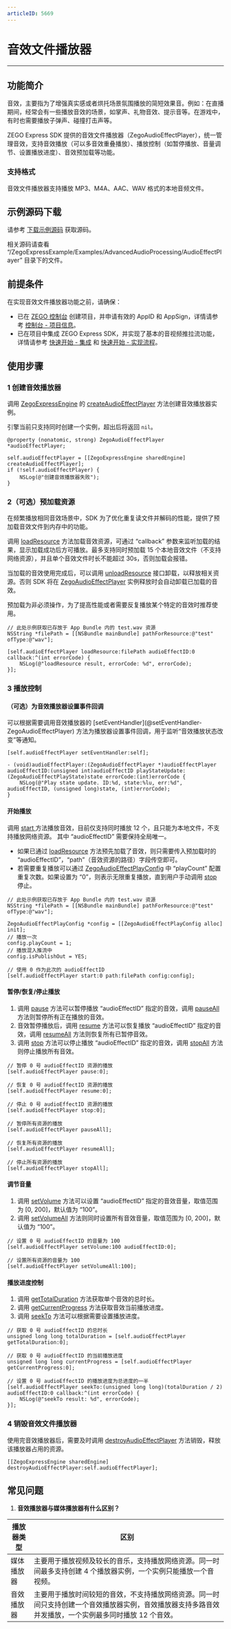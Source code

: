 ```yaml
---
articleID: 5669
---
```

# 音效文件播放器

- - -

## 功能简介

音效，主要指为了增强真实感或者烘托场景氛围播放的简短效果音。例如：在直播期间，经常会有一些播放音效的场景，如掌声、礼物音效、提示音等。在游戏中，有时也需要播放子弹声、碰撞打击声等。

ZEGO Express SDK 提供的音效文件播放器（ZegoAudioEffectPlayer），统一管理音效，支持音效播放（可以多音效重叠播放）、播放控制（如暂停播放、音量调节、设置播放进度）、音效预加载等功能。

### 支持格式

音效文件播放器支持播放 MP3、M4A、AAC、WAV 格式的本地音频文件。

## 示例源码下载

请参考 [下载示例源码](!DownloadDemo/DownloadDemo) 获取源码。

相关源码请查看 “/ZegoExpressExample/Examples/AdvancedAudioProcessing/AudioEffectPlayer” 目录下的文件。

## 前提条件

在实现音效文件播放器功能之前，请确保：

- 已在 [ZEGO 控制台](https://console.zego.im) 创建项目，并申请有效的 AppID 和 AppSign，详情请参考 [控制台 - 项目信息](/console/project-info)。
- 已在项目中集成 ZEGO Express SDK，并实现了基本的音视频推拉流功能，详情请参考 [快速开始 - 集成](!Integration/SDK_Integration) 和 [快速开始 - 实现流程](!Integration/Solution_Implementation)。


## 使用步骤

### 1 创建音效播放器

调用 [ZegoExpressEngine](@-ZegoExpressEngine) 的 [createAudioEffectPlayer](@createAudioEffectPlayer) 方法创建音效播放器实例。

<Warning title="注意">


引擎当前只支持同时创建一个实例，超出后将返回 `nil`。
</Warning>

```objc
@property (nonatomic, strong) ZegoAudioEffectPlayer *audioEffectPlayer;
```

```objc
self.audioEffectPlayer = [[ZegoExpressEngine sharedEngine] createAudioEffectPlayer];
if (!self.audioEffectPlayer) {
    NSLog(@"创建音效播放器失败");
}
```

### 2（可选）预加载资源

<Accordion title="预加载资源" defaultOpen="false">
在频繁播放相同音效场景中，SDK 为了优化重复读文件并解码的性能，提供了预加载音效文件到内存中的功能。

调用 [loadResource](@loadResource-ZegoAudioEffectPlayer) 方法加载音效资源，可通过 “callback” 参数来监听加载的结果，显示加载成功后方可播放。最多支持同时预加载 15 个本地音效文件（不支持网络资源），并且单个音效文件时长不能超过 30s，否则加载会报错。

当加载的音效使用完成后，可以调用 [unloadResource](@unloadResource) 接口卸载，以释放相关资源。否则 SDK 将在 [ZegoAudioEffectPlayer](@-ZegoAudioEffectPlayer) 实例释放时会自动卸载已加载的音效。

<Note title="说明">


预加载为非必须操作，为了提高性能或者需要反复播放某个特定的音效时推荐使用。
</Note>


```objc
// 此处示例获取已存放于 App Bundle 内的 test.wav 资源
NSString *filePath = [[NSBundle mainBundle] pathForResource:@"test" ofType:@"wav"];

[self.audioEffectPlayer loadResource:filePath audioEffectID:0 callback:^(int errorCode) {
    NSLog(@"loadResource result, errorCode: %d", errorCode);
}];
```
</Accordion>

### 3 播放控制

#### （可选）为音效播放器设置事件回调

<Accordion title="音效播放器事件回调设置" defaultOpen="false">
可以根据需要调用音效播放器的 [setEventHandler](@setEventHandler-ZegoAudioEffectPlayer) 方法为播放器设置事件回调，用于监听“音效播放状态改变”等通知。

```objc
[self.audioEffectPlayer setEventHandler:self];
```

```objc
- (void)audioEffectPlayer:(ZegoAudioEffectPlayer *)audioEffectPlayer audioEffectID:(unsigned int)audioEffectID playStateUpdate:(ZegoAudioEffectPlayState)state errorCode:(int)errorCode {
    NSLog(@"Play state update. ID:%d, state:%lu, err:%d", audioEffectID, (unsigned long)state, (int)errorCode);
}
```
</Accordion>


#### 开始播放

调用 [start ](@start-ZegoAudioEffectPlayer) 方法播放音效，目前仅支持同时播放 12 个，且只能为本地文件，不支持播放网络资源。 其中 “audioEffectID” 需要保持全局唯一。

* 如果已通过 [loadResource](@loadResource-ZegoAudioEffectPlayer) 方法预先加载了音效，则只需要传入预加载时的 “audioEffectID”，“path”（音效资源的路径）字段传空即可。
* 若需要重复播放可以通过 [ZegoAudioEffectPlayConfig](@-ZegoAudioEffectPlayConfig) 中 “playCount” 配置重复次数。如果设置为 “0”，则表示无限重复播放，直到用户手动调用 [stop](@stop-ZegoAudioEffectPlayer) 停止。

```objc
// 此处示例获取已存放于 App Bundle 内的 test.wav 资源
NSString *filePath = [[NSBundle mainBundle] pathForResource:@"test" ofType:@"wav"];

ZegoAudioEffectPlayConfig *config = [[ZegoAudioEffectPlayConfig alloc] init];
// 播放一次
config.playCount = 1; 
// 播放混入推流中
config.isPublishOut = YES; 

// 使用 0 作为此次的 audioEffectID
[self.audioEffectPlayer start:0 path:filePath config:config];
```

#### 暂停/恢复/停止播放

1. 调用 [pause](@pause-ZegoAudioEffectPlayer) 方法可以暂停播放 “audioEffectID” 指定的音效，调用 [pauseAll](@pauseAll) 方法则暂停所有正在播放的音效。
2. 音效暂停播放后，调用 [resume](@resume-ZegoAudioEffectPlayer) 方法可以恢复播放 “audioEffectID” 指定的音效，调用 [resumeAll](@resumeAll) 方法则恢复所有已暂停音效。
3. 调用 [stop](@stop-ZegoAudioEffectPlayer) 方法可以停止播放 “audioEffectID” 指定的音效，调用 [stopAll](@stopAll) 方法则停止播放所有音效。

```objc
// 暂停 0 号 audioEffectID 资源的播放
[self.audioEffectPlayer pause:0];

// 恢复 0 号 audioEffectID 资源的播放
[self.audioEffectPlayer resume:0];

// 停止 0 号 audioEffectID 资源的播放
[self.audioEffectPlayer stop:0];

// 暂停所有资源的播放
[self.audioEffectPlayer pauseAll];

// 恢复所有资源的播放
[self.audioEffectPlayer resumeAll];

// 停止所有资源的播放
[self.audioEffectPlayer stopAll];
```

#### 调节音量

1. 调用 [setVolume](@setVolume-ZegoAudioEffectPlayer) 方法可以设置 “audioEffectID” 指定的音效音量，取值范围为 [0, 200]，默认值为 “100”。
2. 调用 [setVolumeAll](@setVolumeAll) 方法则同时设置所有音效音量，取值范围为 [0, 200]，默认值为 “100”。

```objc
// 设置 0 号 audioEffectID 的音量为 100
[self.audioEffectPlayer setVolume:100 audioEffectID:0];

// 设置所有资源的音量为 100
[self.audioEffectPlayer setVolumeAll:100];
```

#### 播放进度控制

1. 调用 [getTotalDuration](@getTotalDuration) 方法获取单个音效的总时长。
2. 调用 [getCurrentProgress](@getCurrentProgress) 方法获取音效当前播放进度。
3. 调用 [seekTo](@seekTo-ZegoAudioEffectPlayer) 方法可以根据需要设置播放进度。

```objc
// 获取 0 号 audioEffectID 的总时长
unsigned long long totalDuration = [self.audioEffectPlayer getTotalDuration:0];

// 获取 0 号 audioEffectID 的当前播放进度
unsigned long long currentProgress = [self.audioEffectPlayer getCurrentProgress:0];

// 设置 0 号 audioEffectID 的播放进度为总进度的一半
[self.audioEffectPlayer seekTo:(unsigned long long)(totalDuration / 2) audioEffectID:0 callback:^(int errorCode) {
    NSLog(@"seekTo result: %d", errorCode);
}];
```

### 4 销毁音效文件播放器

使用完音效播放器后，需要及时调用 [destroyAudioEffectPlayer](@destroyAudioEffectPlayer) 方法销毁，释放该播放器占用的资源。

```objc
[[ZegoExpressEngine sharedEngine] destroyAudioEffectPlayer:self.audioEffectPlayer];
```

## 常见问题

1. **音效播放器与媒体播放器有什么区别？**

| 播放器类型   | 区别 |
| -------- | ------------------------------------------------------------ |
| 媒体播放器 | 主要用于播放视频及较长的音乐，支持播放网络资源。同一时间最多支持创建 4 个播放器实例，一个实例只能播放一个音视频。 |
| 音效播放器 | 主要用于播放时间较短的音效，不支持播放网络资源。同一时间只支持创建一个音效播放器实例，音效播放器支持多路音效并发播放，一个实例最多同时播放 12 个音效。 |

